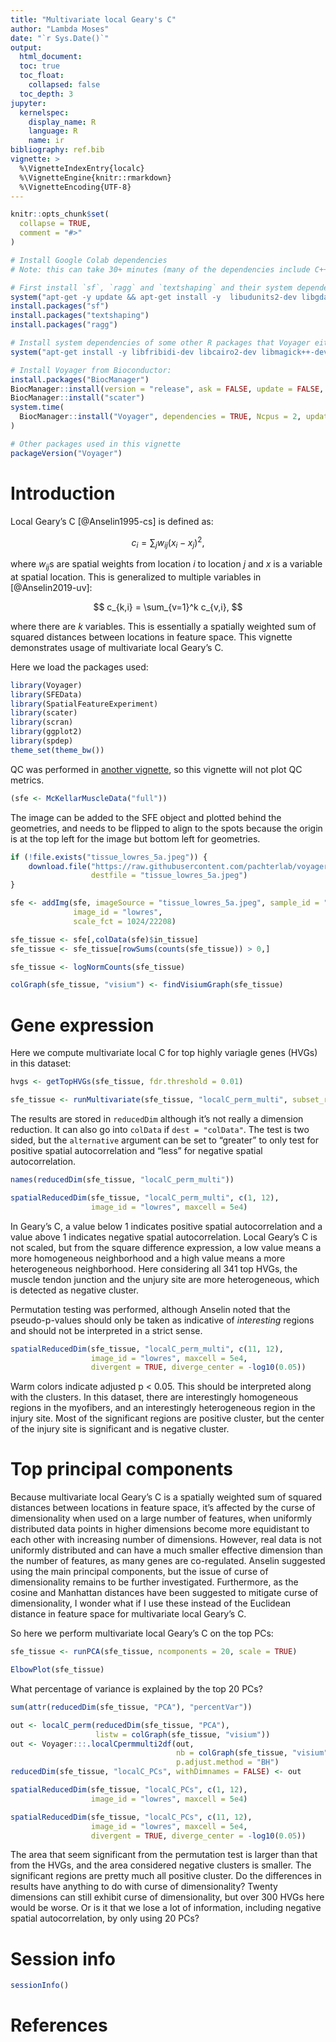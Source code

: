 ```yaml
---
title: "Multivariate local Geary's C"
author: "Lambda Moses"
date: "`r Sys.Date()`"
output: 
  html_document:
  toc: true
  toc_float:
    collapsed: false
  toc_depth: 3
jupyter:
  kernelspec:
    display_name: R
    language: R
    name: ir
bibliography: ref.bib
vignette: >
  %\VignetteIndexEntry{localc}
  %\VignetteEngine{knitr::rmarkdown}
  %\VignetteEncoding{UTF-8}
---
```


```r
knitr::opts_chunk$set(
  collapse = TRUE,
  comment = "#>"
)
```


```r
# Install Google Colab dependencies
# Note: this can take 30+ minutes (many of the dependencies include C++ code, which needs to be compiled)

# First install `sf`, `ragg` and `textshaping` and their system dependencies:
system("apt-get -y update && apt-get install -y  libudunits2-dev libgdal-dev libgeos-dev libproj-dev libharfbuzz-dev libfribidi-dev")
install.packages("sf")
install.packages("textshaping")
install.packages("ragg")

# Install system dependencies of some other R packages that Voyager either imports or suggests:
system("apt-get install -y libfribidi-dev libcairo2-dev libmagick++-dev")

# Install Voyager from Bioconductor:
install.packages("BiocManager")
BiocManager::install(version = "release", ask = FALSE, update = FALSE, Ncpus = 2)
BiocManager::install("scater")
system.time(
  BiocManager::install("Voyager", dependencies = TRUE, Ncpus = 2, update = FALSE)
)

# Other packages used in this vignette
packageVersion("Voyager")
```

# Introduction
Local Geary's C [@Anselin1995-cs] is defined as:

$$
c_i = \sum_jw_{ij}(x_i - x_j)^2,
$$

where $w_{ij}$s are spatial weights from location $i$ to location $j$ and $x$ is a variable at spatial location. This is generalized to multiple variables in [@Anselin2019-uv]:

$$
c_{k,i} = \sum_{v=1}^k c_{v,i},
$$

where there are $k$ variables. This is essentially a spatially weighted sum of squared distances between locations in feature space. This vignette demonstrates usage of multivariate local Geary's C.

Here we load the packages used:
```r
library(Voyager)
library(SFEData)
library(SpatialFeatureExperiment)
library(scater)
library(scran)
library(ggplot2)
library(spdep)
theme_set(theme_bw())
```

QC was performed in [another vignette](https://pachterlab.github.io/voyager/articles/vig1_visium_basic.html), so this vignette will not plot QC metrics.
```r
(sfe <- McKellarMuscleData("full"))
```

The image can be added to the SFE object and plotted behind the geometries, and needs to be flipped to align to the spots because the origin is at the top left for the image but bottom left for geometries.
```r
if (!file.exists("tissue_lowres_5a.jpeg")) {
    download.file("https://raw.githubusercontent.com/pachterlab/voyager/main/vignettes/tissue_lowres_5a.jpeg",
                  destfile = "tissue_lowres_5a.jpeg")
}
```

```r
sfe <- addImg(sfe, imageSource = "tissue_lowres_5a.jpeg", sample_id = "Vis5A", 
              image_id = "lowres", 
              scale_fct = 1024/22208)
```

```r
sfe_tissue <- sfe[,colData(sfe)$in_tissue]
sfe_tissue <- sfe_tissue[rowSums(counts(sfe_tissue)) > 0,]
```

```r
sfe_tissue <- logNormCounts(sfe_tissue)
```

```r
colGraph(sfe_tissue, "visium") <- findVisiumGraph(sfe_tissue)
```

# Gene expression
Here we compute multivariate local C for top highly variagle genes (HVGs) in this dataset:
```r
hvgs <- getTopHVGs(sfe_tissue, fdr.threshold = 0.01)
```

```r
sfe_tissue <- runMultivariate(sfe_tissue, "localC_perm_multi", subset_row = hvgs)
```

The results are stored in `reducedDim` although it's not really a dimension reduction. It can also go into `colData` if `dest = "colData"`. The test is two sided, but the `alternative` argument can be set to "greater" to only test for positive spatial autocorrelation and "less" for negative spatial autocorrelation.
```r
names(reducedDim(sfe_tissue, "localC_perm_multi"))
```

```r
spatialReducedDim(sfe_tissue, "localC_perm_multi", c(1, 12),
                  image_id = "lowres", maxcell = 5e4)
```

In Geary's C, a value below 1 indicates positive spatial autocorrelation and a value above 1 indicates negative spatial autocorrelation. Local Geary's C is not scaled, but from the square difference expression, a low value means a more homogeneous neighborhood and a high value means a more heterogeneous neighborhood. Here considering all 341 top HVGs, the muscle tendon junction and the unjury site are more heterogeneous, which is detected as negative cluster.

Permutation testing was performed, although Anselin noted that the pseudo-p-values should only be taken as indicative of _interesting_ regions and should not be interpreted in a strict sense.

```r
spatialReducedDim(sfe_tissue, "localC_perm_multi", c(11, 12),
                  image_id = "lowres", maxcell = 5e4, 
                  divergent = TRUE, diverge_center = -log10(0.05))
```

Warm colors indicate adjusted p < 0.05. This should be interpreted along with the clusters. In this dataset, there are interestingly homogeneous regions in the myofibers, and an interestingly heterogeneous region in the injury site. Most of the significant regions are positive cluster, but the center of the injury site is significant and is negative cluster.

# Top principal components
Because multivariate local Geary's C is a spatially weighted sum of squared distances between locations in feature space, it's affected by the curse of dimensionality when used on a large number of features, when uniformly distributed data points in higher dimensions become more equidistant to each other with increasing number of dimensions. However, real data is not uniformly distributed and can have a much smaller effective dimension than the number of features, as many genes are co-regulated. Anselin suggested using the main principal components, but the issue of curse of dimensionality remains to be further investigated. Furthermore, as the cosine and Manhattan distances have been suggested to mitigate curse of dimensionality, I wonder what if I use these instead of the Euclidean distance in feature space for multivariate local Geary's C.

So here we perform multivariate local Geary's C on the top PCs:

```r
sfe_tissue <- runPCA(sfe_tissue, ncomponents = 20, scale = TRUE)
```

```r
ElbowPlot(sfe_tissue)
```

What percentage of variance is explained by the top 20 PCs?
```r
sum(attr(reducedDim(sfe_tissue, "PCA"), "percentVar"))
```

```r
out <- localC_perm(reducedDim(sfe_tissue, "PCA"), 
                   listw = colGraph(sfe_tissue, "visium"))
out <- Voyager:::.localCpermmulti2df(out, 
                                     nb = colGraph(sfe_tissue, "visium")$neighbours,
                                     p.adjust.method = "BH")
reducedDim(sfe_tissue, "localC_PCs", withDimnames = FALSE) <- out
```

```r
spatialReducedDim(sfe_tissue, "localC_PCs", c(1, 12),
                  image_id = "lowres", maxcell = 5e4)
```

```r
spatialReducedDim(sfe_tissue, "localC_PCs", c(11, 12),
                  image_id = "lowres", maxcell = 5e4, 
                  divergent = TRUE, diverge_center = -log10(0.05))
```

The area that seem significant from the permutation test is larger than that from the HVGs, and the area considered negative clusters is smaller. The significant regions are pretty much all positive cluster. Do the differences in results have anything to do with curse of dimensionality? Twenty dimensions can still exhibit curse of dimensionality, but over 300 HVGs here would be worse. Or is it that we lose a lot of information, including negative spatial autocorrelation, by only using 20 PCs?

# Session info
```r
sessionInfo()
```

# References
